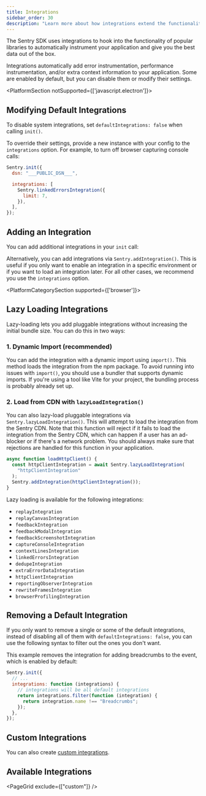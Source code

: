 ```yaml
---
title: Integrations
sidebar_order: 30
description: "Learn more about how integrations extend the functionality of our SDK to cover common libraries and environments automatically."
---
```


The Sentry SDK uses integrations to hook into the functionality of popular libraries to automatically instrument your application and give you the best data out of the box.

Integrations automatically add error instrumentation, performance instrumentation, and/or extra context information to your application. Some are enabled by default, but you can disable them or modify their settings.

<PlatformSection notSupported={['javascript.electron']}>

<PlatformContent includePath="configuration/integrations" />

</PlatformSection>

## Modifying Default Integrations

To disable system integrations, set `defaultIntegrations: false` when calling `init()`.

To override their settings, provide a new instance with your config to the `integrations` option. For example, to turn off browser capturing console calls:

```javascript
Sentry.init({
  dsn: "___PUBLIC_DSN___",

  integrations: [
    Sentry.linkedErrorsIntegration({
      limit: 7,
    }),
  ],
});
```

## Adding an Integration

You can add additional integrations in your `init` call:

<PlatformContent includePath="configuration/enable-pluggable-integrations" />

Alternatively, you can add integrations via `Sentry.addIntegration()`.
This is useful if you only want to enable an integration in a specific environment or if you want to load an integration later.
For all other cases, we recommend you use the `integrations` option.

<PlatformContent includePath="configuration/enable-pluggable-integrations-lazy" />

<PlatformCategorySection supported={['browser']}>

## Lazy Loading Integrations

Lazy-loading lets you add pluggable integrations without increasing the initial bundle size. You can do this in two ways:

### 1. Dynamic Import (recommended)

You can add the integration with a dynamic import using `import()`. This method loads the integration from the npm package. To avoid running into issues with `import()`, you should use a bundler that supports dynamic imports. If you're using a tool like Vite for your project, the bundling process is probably already set up.

<PlatformContent includePath="configuration/integrations/lazy-loading-replay" />

### 2. Load from CDN with `lazyLoadIntegration()`

You can also lazy-load pluggable integrations via `Sentry.lazyLoadIntegration()`. This will attempt to load the integration from the Sentry CDN.
Note that this function will reject if it fails to load the integration from the Sentry CDN, which can happen if a user has an ad-blocker or if there's a network problem. You should always make sure that rejections are handled for this function in your application.

```javascript
async function loadHttpClient() {
  const httpClientIntegration = await Sentry.lazyLoadIntegration(
    "httpClientIntegration"
  );
  Sentry.addIntegration(httpClientIntegration());
}
```

Lazy loading is available for the following integrations:

- `replayIntegration`
- `replayCanvasIntegration`
- `feedbackIntegration`
- `feedbackModalIntegration`
- `feedbackScreenshotIntegration`
- `captureConsoleIntegration`
- `contextLinesIntegration`
- `linkedErrorsIntegration`
- `dedupeIntegration`
- `extraErrorDataIntegration`
- `httpClientIntegration`
- `reportingObserverIntegration`
- `rewriteFramesIntegration`
- `browserProfilingIntegration`

</PlatformCategorySection>

## Removing a Default Integration

If you only want to remove a single or some of the default integrations, instead of disabling all of them with `defaultIntegrations: false`, you can use the following syntax to filter out the ones you don't want.

This example removes the integration for adding breadcrumbs to the event, which is enabled by default:

```javascript
Sentry.init({
  // ...
  integrations: function (integrations) {
    // integrations will be all default integrations
    return integrations.filter(function (integration) {
      return integration.name !== "Breadcrumbs";
    });
  },
});
```

## Custom Integrations

You can also create [custom integrations](./custom).

## Available Integrations

<PageGrid exclude={["custom"]} />
